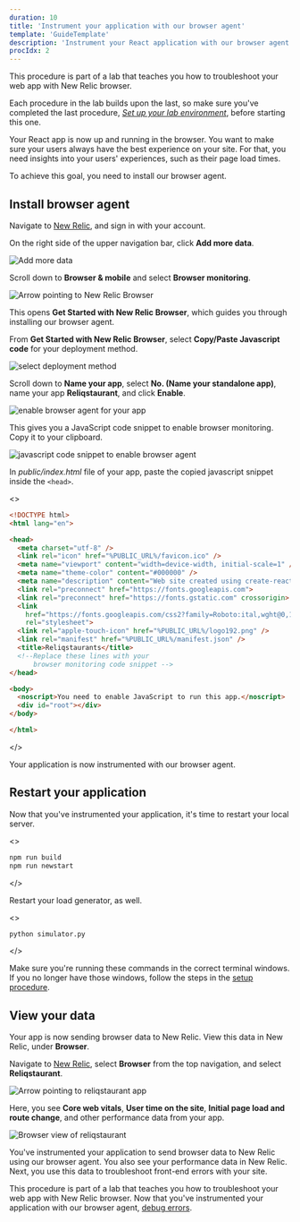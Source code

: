```yaml
---
duration: 10
title: 'Instrument your application with our browser agent'
template: 'GuideTemplate'
description: 'Instrument your React application with our browser agent'
procIdx: 2
---
```


<Callout variant="course" title="lab">

This procedure is part of a lab that teaches you how to troubleshoot your web app with New Relic browser.

Each procedure in the lab builds upon the last, so make sure you've completed the last procedure, [_Set up your lab environment_](/collect-data/browser/set-up-env), before starting this one.

</Callout>

Your React app is now up and running in the browser. You want to make sure your users always have the best experience on your site. For that, you need insights into your users' experiences, such as their page load times.

To achieve this goal, you need to install our browser agent.

## Install browser agent

<Steps>

<Step>

Navigate to [New Relic](https://one.newrelic.com/), and sign in with your account.

</Step>

<Step>

On the right side of the upper navigation bar, click **Add more data**.

![Add more data](../../../images/foodme/add-more-data.png)

</Step>

<Step>

Scroll down to **Browser & mobile** and select **Browser monitoring**.

![Arrow pointing to New Relic Browser](../../../images/nr-browser/newrelic-browser.png)

This opens **Get Started with New Relic Browser**, which guides you through installing our browser agent.

</Step>

<Step>

From **Get Started with New Relic Browser**, select **Copy/Paste Javascript code** for your deployment method.

![select deployment method](../../../images/nr-browser/select-deployment-method.png)

Scroll down to **Name your app**, select **No. (Name your standalone app)**, name your app **Reliqstaurant**, and click **Enable**.

![enable browser agent for your app](../../../images/nr-browser/enable-browser.png)

This gives you a JavaScript code snippet to enable browser monitoring. Copy it to your clipboard.

![javascript code snippet to enable browser agent](../../../images/nr-browser/browser-code-snippet.png)

</Step>

<Step>

In _public/index.html_ file of your app, paste the copied javascript snippet inside the `<head>`.

<>

```html lineHighlight=21-22 fileName=public/index.html
<!DOCTYPE html>
<html lang="en">

<head>
  <meta charset="utf-8" />
  <link rel="icon" href="%PUBLIC_URL%/favicon.ico" />
  <meta name="viewport" content="width=device-width, initial-scale=1" />
  <meta name="theme-color" content="#000000" />
  <meta name="description" content="Web site created using create-react-app" />
  <link rel="preconnect" href="https://fonts.googleapis.com">
  <link rel="preconnect" href="https://fonts.gstatic.com" crossorigin>
  <link
    href="https://fonts.googleapis.com/css2?family=Roboto:ital,wght@0,100;0,300;0,400;0,500;0,700;1,100;1,300;1,400;1,500&display=swap"
    rel="stylesheet">
  <link rel="apple-touch-icon" href="%PUBLIC_URL%/logo192.png" />
  <link rel="manifest" href="%PUBLIC_URL%/manifest.json" />
  <title>Reliqstaurants</title>
  <!--Replace these lines with your 
      browser monitoring code snippet -->
</head>

<body>
  <noscript>You need to enable JavaScript to run this app.</noscript>
  <div id="root"></div>
</body>

</html>

```

</>

Your application is now instrumented with our browser agent.

</Step>

</Steps>

## Restart your application

Now that you've instrumented your application, it's time to restart your local server.

<>

```bash
npm run build
npm run newstart
```

</>

Restart your load generator, as well.

<>

```bash
python simulator.py
```

</>

<Callout variant="important">

Make sure you're running these commands in the correct terminal windows. If you no longer have those windows, follow the steps in the [setup procedure](/collect-data/browser/set-up-env).

</Callout>


## View your data

Your app is now sending browser data to New Relic. View this data in New Relic, under **Browser**.

<Steps>

<Step>

Navigate to [New Relic](https://one.newrelic.com/), select **Browser** from the top navigation, and select **Reliqstaurant**.

![Arrow pointing to reliqstaurant app](../../../images/nr-browser/view-reliqstaurant.png)

Here, you see **Core web vitals**, **User time on the site**, **Initial page load and route change**, and other performance data from your app.

![Browser view of reliqstaurant](../../../images/nr-browser/reliqstaurant-browser-app.png)

</Step>

</Steps>

You've instrumented your application to send browser data to New Relic using our browser agent. You also see your performance data in New Relic. Next, you use this data to troubleshoot front-end errors with your site.

<Callout variant="course" title="lab">

This procedure is part of a lab that teaches you how to troubleshoot your web app with New Relic browser. Now that you've instrumented your application with our browser agent, [debug errors](/collect-data/browser/debug-errors).

</Callout>